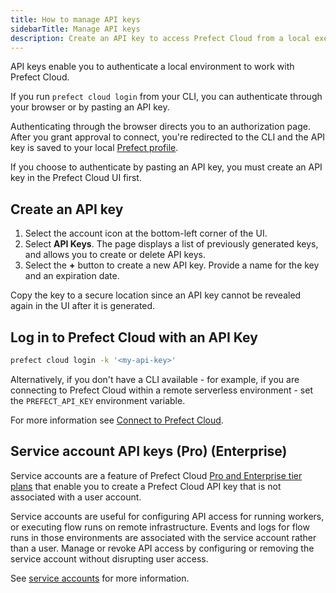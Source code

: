```yaml
---
title: How to manage API keys
sidebarTitle: Manage API keys
description: Create an API key to access Prefect Cloud from a local execution environment.
---
```


API keys enable you to authenticate a local environment to work with Prefect Cloud.

If you run `prefect cloud login` from your CLI, you can authenticate through your browser or by pasting an API key.

Authenticating through the browser directs you to an authorization page.
After you grant approval to connect, you're redirected to the CLI and the API key is saved to your local
[Prefect profile](/v3/develop/settings-and-profiles/).

If you choose to authenticate by pasting an API key, you must create an API key in the Prefect Cloud UI first.

## Create an API key

1. Select the account icon at the bottom-left corner of the UI.
2. Select **API Keys**.
The page displays a list of previously generated keys, and allows you to create or delete API keys.
3. Select the **+** button to create a new API key.
Provide a name for the key and an expiration date.

<Warning>
Copy the key to a secure location since an API key cannot be revealed again in the UI after it is generated.
</Warning>

## Log in to Prefect Cloud with an API Key

```bash
prefect cloud login -k '<my-api-key>'
```

Alternatively, if you don't have a CLI available - for example, if you are connecting to Prefect Cloud within a remote serverless environment - set the `PREFECT_API_KEY` environment variable.

For more information see [Connect to Prefect Cloud](/v3/manage/cloud/connect-to-cloud).

## Service account API keys (Pro) (Enterprise)

Service accounts are a feature of Prefect Cloud [Pro and Enterprise tier plans](https://www.prefect.io/pricing) that enable you to
create a Prefect Cloud API key that is not associated with a user account.

Service accounts are useful for configuring API access for running workers, or executing flow runs on remote infrastructure.
Events and logs for flow runs in those environments are associated with the service account rather than a user. Manage or revoke API access by
configuring or removing the service account without disrupting user access.

See [service accounts](/v3/how-to-guides/cloud/manage-users/service-accounts) for more information.
